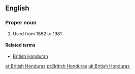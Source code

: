 ==English==
{{wikipedia}}

===Proper noun===
{{en-proper noun|head=[[British]] [[Honduras]]}}

# {{lb|en|historical}} {{former name of|Belize|lang=en}} Used from 1862 to 1981.

====Related terms====
* [[British Honduran]]

[[et:British Honduras]]
[[pt:British Honduras]]
[[uk:British Honduras]]